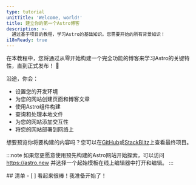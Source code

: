 ```yaml
---
type: tutorial
unitTitle: 'Welcome, world!'
title: 建立你的第一个Astro博客
description: >-
  通过基于项目的教程，学习Astro的基础知识。您需要开始的所有背景知识！
i18nReady: true
---
```



<Lede> 在本教程中，您将通过从零开始构建一个完全功能的博客来学习Astro的关键特性，直到正式发布！ 🚀 </Lede>

沿途，你会：
- 设置您的开发环境
- 为您的网站创建页面和博客文章
- 使用Astro组件构建
- 查询和处理本地文件
- 为您的网站添加交互性
- 将您的网站部署到网络上

想要预览你将要构建的内容吗？您可以在[GitHub](https://github.com/withastro/blog-tutorial-demo)或[StackBlitz](https://stackblitz.com/github/withastro/blog-tutorial-demo/tree/complete?file=src%2Fpages%2Findex.astro)上查看最终项目。

:::note
如果您更愿意使用预先构建的Astro网站开始探索，可以访问 https://astro.new 并选择一个起始模板在线上编辑器中打开和编辑。
::: 


<Box icon="check-list">
## 清单

<Checklist>
- [ ] 看起来很棒！我准备开始了！
</Checklist>
</Box>
